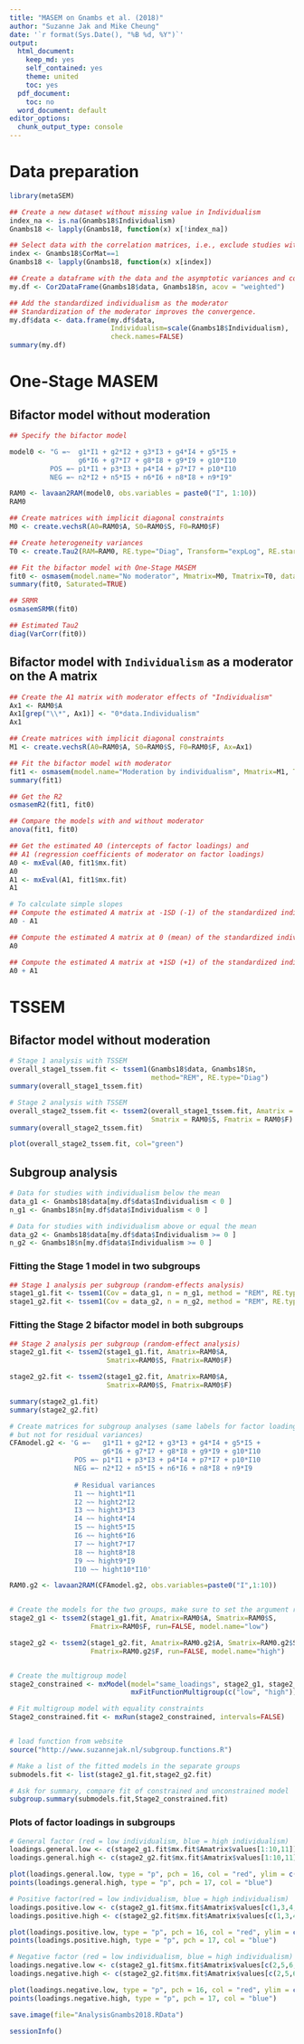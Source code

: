 ```yaml
---
title: "MASEM on Gnambs et al. (2018)"
author: "Suzanne Jak and Mike Cheung"
date: '`r format(Sys.Date(), "%B %d, %Y")`'
output:
  html_document:
    keep_md: yes
    self_contained: yes
    theme: united
    toc: yes
  pdf_document:
    toc: no
  word_document: default
editor_options: 
  chunk_output_type: console
---
```


# Data preparation  
```r
library(metaSEM)

## Create a new dataset without missing value in Individualism
index_na <- is.na(Gnambs18$Individualism)
Gnambs18 <- lapply(Gnambs18, function(x) x[!index_na])

## Select data with the correlation matrices, i.e., exclude studies with only factor loadings
index <- Gnambs18$CorMat==1
Gnambs18 <- lapply(Gnambs18, function(x) x[index])

## Create a dataframe with the data and the asymptotic variances and covariances (acov)
my.df <- Cor2DataFrame(Gnambs18$data, Gnambs18$n, acov = "weighted")

## Add the standardized individualism as the moderator
## Standardization of the moderator improves the convergence.
my.df$data <- data.frame(my.df$data,
                         Individualism=scale(Gnambs18$Individualism),
                         check.names=FALSE)
summary(my.df)
```

# One-Stage MASEM
## Bifactor model without moderation
```r
## Specify the bifactor model

model0 <- "G =~  g1*I1 + g2*I2 + g3*I3 + g4*I4 + g5*I5 + 
                 g6*I6 + g7*I7 + g8*I8 + g9*I9 + g10*I10
          POS =~ p1*I1 + p3*I3 + p4*I4 + p7*I7 + p10*I10
          NEG =~ n2*I2 + n5*I5 + n6*I6 + n8*I8 + n9*I9"

RAM0 <- lavaan2RAM(model0, obs.variables = paste0("I", 1:10))
RAM0

## Create matrices with implicit diagonal constraints
M0 <- create.vechsR(A0=RAM0$A, S0=RAM0$S, F0=RAM0$F)

## Create heterogeneity variances
T0 <- create.Tau2(RAM=RAM0, RE.type="Diag", Transform="expLog", RE.startvalues=0.05)

## Fit the bifactor model with One-Stage MASEM
fit0 <- osmasem(model.name="No moderator", Mmatrix=M0, Tmatrix=T0, data=my.df)
summary(fit0, Saturated=TRUE)

## SRMR
osmasemSRMR(fit0)

## Estimated Tau2
diag(VarCorr(fit0))
```

## Bifactor model  with `Individualism` as a moderator on the A matrix
```r
## Create the A1 matrix with moderator effects of "Individualism"
Ax1 <- RAM0$A
Ax1[grep("\\*", Ax1)] <- "0*data.Individualism"
Ax1

## Create matrices with implicit diagonal constraints
M1 <- create.vechsR(A0=RAM0$A, S0=RAM0$S, F0=RAM0$F, Ax=Ax1)

## Fit the bifactor model with moderator
fit1 <- osmasem(model.name="Moderation by individualism", Mmatrix=M1, Tmatrix=T0, data=my.df)
summary(fit1)

## Get the R2
osmasemR2(fit1, fit0)

## Compare the models with and without moderator
anova(fit1, fit0)

## Get the estimated A0 (intercepts of factor loadings) and 
## A1 (regression coefficients of moderator on factor loadings)
A0 <- mxEval(A0, fit1$mx.fit)
A0
A1 <- mxEval(A1, fit1$mx.fit)
A1

# To calculate simple slopes
## Compute the estimated A matrix at -1SD (-1) of the standardized individualism
A0 - A1

## Compute the estimated A matrix at 0 (mean) of the standardized individualism
A0

## Compute the estimated A matrix at +1SD (+1) of the standardized individualism
A0 + A1
```


# TSSEM
## Bifactor model without moderation
```r
# Stage 1 analysis with TSSEM
overall_stage1_tssem.fit <- tssem1(Gnambs18$data, Gnambs18$n, 
                                   method="REM", RE.type="Diag")
summary(overall_stage1_tssem.fit)

# Stage 2 analysis with TSSEM
overall_stage2_tssem.fit <- tssem2(overall_stage1_tssem.fit, Amatrix = RAM0$A, 
                                   Smatrix = RAM0$S, Fmatrix = RAM0$F)
summary(overall_stage2_tssem.fit)

plot(overall_stage2_tssem.fit, col="green")
```

## Subgroup analysis
```r
# Data for studies with individualism below the mean
data_g1 <- Gnambs18$data[my.df$data$Individualism < 0 ]
n_g1 <- Gnambs18$n[my.df$data$Individualism < 0 ]

# Data for studies with individualism above or equal the mean
data_g2 <- Gnambs18$data[my.df$data$Individualism >= 0 ]
n_g2 <- Gnambs18$n[my.df$data$Individualism >= 0 ]
```

### Fitting the Stage 1 model in two subgroups
```r
## Stage 1 analysis per subgroup (random-effects analysis)
stage1_g1.fit <- tssem1(Cov = data_g1, n = n_g1, method = "REM", RE.type = "Diag")
stage1_g2.fit <- tssem1(Cov = data_g2, n = n_g2, method = "REM", RE.type = "Diag")
```

### Fitting the Stage 2 bifactor model in both subgroups
```r
## Stage 2 analysis per subgroup (random-effect analysis)
stage2_g1.fit <- tssem2(stage1_g1.fit, Amatrix=RAM0$A, 
                        Smatrix=RAM0$S, Fmatrix=RAM0$F)

stage2_g2.fit <- tssem2(stage1_g2.fit, Amatrix=RAM0$A, 
                        Smatrix=RAM0$S, Fmatrix=RAM0$F)

summary(stage2_g1.fit)
summary(stage2_g2.fit)
```


```r
# Create matrices for subgroup analyses (same labels for factor loadings, 
# but not for residual variances)
CFAmodel.g2 <- 'G =~   g1*I1 + g2*I2 + g3*I3 + g4*I4 + g5*I5 + 
                       g6*I6 + g7*I7 + g8*I8 + g9*I9 + g10*I10
                POS =~ p1*I1 + p3*I3 + p4*I4 + p7*I7 + p10*I10
                NEG =~ n2*I2 + n5*I5 + n6*I6 + n8*I8 + n9*I9
                
                # Residual variances
                I1 ~~ hight1*I1
                I2 ~~ hight2*I2
                I3 ~~ hight3*I3
                I4 ~~ hight4*I4
                I5 ~~ hight5*I5
                I6 ~~ hight6*I6
                I7 ~~ hight7*I7
                I8 ~~ hight8*I8
                I9 ~~ hight9*I9
                I10 ~~ hight10*I10'

RAM0.g2 <- lavaan2RAM(CFAmodel.g2, obs.variables=paste0("I",1:10))


# Create the models for the two groups, make sure to set the argument run=FALSE
stage2_g1 <- tssem2(stage1_g1.fit, Amatrix=RAM0$A, Smatrix=RAM0$S, 
                    Fmatrix=RAM0$F, run=FALSE, model.name="low")

stage2_g2 <- tssem2(stage1_g2.fit, Amatrix=RAM0.g2$A, Smatrix=RAM0.g2$S, 
                    Fmatrix=RAM0.g2$F, run=FALSE, model.name="high")


# Create the multigroup model
stage2_constrained <- mxModel(model="same_loadings", stage2_g1, stage2_g2,
                              mxFitFunctionMultigroup(c("low", "high")))

# Fit multigroup model with equality constraints
Stage2_constrained.fit <- mxRun(stage2_constrained, intervals=FALSE)


# load function from website
source("http://www.suzannejak.nl/subgroup.functions.R")

# Make a list of the fitted models in the separate groups
submodels.fit <- list(stage2_g1.fit,stage2_g2.fit)

# Ask for summary, compare fit of constrained and unconstrained model
subgroup.summary(submodels.fit,Stage2_constrained.fit)
```

### Plots of factor loadings in subgroups
```r
# General factor (red = low individualism, blue = high individualism)
loadings.general.low <- c(stage2_g1.fit$mx.fit$Amatrix$values[1:10,11])
loadings.general.high <- c(stage2_g2.fit$mx.fit$Amatrix$values[1:10,11])

plot(loadings.general.low, type = "p", pch = 16, col = "red", ylim = c(-.1,1))
points(loadings.general.high, type = "p", pch = 17, col = "blue")

# Positive factor(red = low individualism, blue = high individualism)
loadings.positive.low <- c(stage2_g1.fit$mx.fit$Amatrix$values[c(1,3,4,7,10),13])
loadings.positive.high <- c(stage2_g2.fit$mx.fit$Amatrix$values[c(1,3,4,7,10),13])

plot(loadings.positive.low, type = "p", pch = 16, col = "red", ylim = c(-.1,1))
points(loadings.positive.high, type = "p", pch = 17, col = "blue")

# Negative factor (red = low individualism, blue = high individualism)
loadings.negative.low <- c(stage2_g1.fit$mx.fit$Amatrix$values[c(2,5,6,8,9),12])
loadings.negative.high <- c(stage2_g2.fit$mx.fit$Amatrix$values[c(2,5,6,8,9),12])

plot(loadings.negative.low, type = "p", pch = 16, col = "red", ylim = c(-.1,1))
points(loadings.negative.high, type = "p", pch = 17, col = "blue")

save.image(file="AnalysisGnambs2018.RData")

sessionInfo()
```

